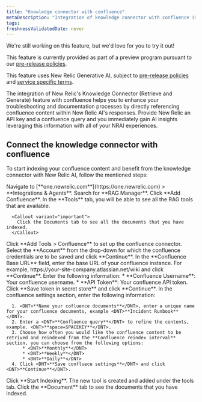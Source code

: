 ```yaml
---
title: "Knowledge connector with confluence"
metaDescription: "Integration of knowledge connector with confluence is a GenAI assistant for observability that will help you understand and improve your system by integrating knowledge connector with your confluence"
tags:
freshnessValidatedDate: never
---
```


<Callout title="preview">
  We're still working on this feature, but we'd love for you to try it out!

  This feature is currently provided as part of a preview program pursuant to our [pre-release policies](/docs/licenses/license-information/referenced-policies/new-relic-pre-release-policy).


  This feature uses New Relic Generative AI, subject to [pre-release policies](/docs/licenses/license-information/referenced-policies/new-relic-pre-release-policy) and [service specific terms](https://newrelic.com/termsandconditions/service-specific).
</Callout>


The integration of New Relic's Knowledge Connector (Retrieve and Generate) feature with confluence helps you to enhance your troubleshooting and documentation processes by directly referencing confluence content within New Relic AI's responses. Provide New Relic an API key and a confluence query and you immediately gain AI insights leveraging this information with all of your NRAI experiences.

## Connect the knowledge connector with confluence

To start indexing your confluence content and benefit from the knowledge connector with New Relic AI, follow the mentioned steps:

<Steps>

  <Step>
      Navigate to <DNT>[**one.newrelic.com**](https://one.newrelic.com) > **Integrations & Agents**</DNT>.
  </Step>

  <Step>
      Search for <DNT>**RAG Manager**</DNT>.
  </Step>

  <Step>
      Click <DNT>**Add Confluence**</DNT>.
  </Step>

  <Step>
      In the <DNT>**Tools**</DNT> tab, you will be able to see all the RAG tools that are available.

      <Callout variant="important">
        Click the Documents tab to see all the documents that you have indexed.
      </Callout>
  </Step>

  <Step>
      Click <DNT>**Add Tools > Confluence**</DNT> to set up the confluence connector.
  </Step>

  <Step>
      Select the <DNT>**Account**</DNT> from the drop-down for which the confluence credentials are to be saved and click <DNT>**Continue**</DNT>.
  </Step>

  <Step>
      In the <DNT>**Confluence Base URL**</DNT> field, enter the base URL of your confluence instance. For example, <DNT>https://your-site-company.atlassian.net/wiki</DNT> and click <DNT>**Continue**</DNT>.
  </Step>

  <Step>
     Enter the following information:
     * <DNT>**Confluence Username**</DNT>: Your confluence username.
     * <DNT>**API Token**</DNT>: Your confluence API token.
  </Step>

  <Step>
      Click <DNT>**Save token in secret store**</DNT> and click <DNT>**Continue**</DNT>.
  </Step>

  <Step>
      In the confluence settings section, enter the following information:

      1. <DNT>**Name your cofluence documents**</DNT>, enter a unique name for your confluence documents, example <DNT>**Incident Runbook**</DNT>.
      2. Enter a <DNT>**Confluence query**</DNT> to refine the contents, example. <DNT>**space=SPACEKEY**</DNT>.
      3. Choose how often you would like the confluence content to be retrived and reindexed from the **Confluence reindex interval** section, you can choose from the following options:
          * <DNT>**Monthly**</DNT>
          * <DNT>**Weekly**</DNT>
          * <DNT>**Daily**</DNT>
      4. Click <DNT>**Save confluece settings**</DNT> and click <DNT>**Continue**</DNT>.
  </Step>

  <Step>
      Click <DNT>**Start Indexing**</DNT>. The new tool is created and added under the tools tab.
  </Step>

  <Step>
      Click the <DNT>**Document**</DNT> tab to see the documents that you have indexed.
  </Step>

</Steps>